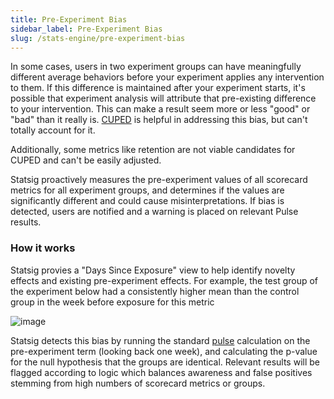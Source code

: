 ```yaml
---
title: Pre-Experiment Bias
sidebar_label: Pre-Experiment Bias
slug: /stats-engine/pre-experiment-bias
---
```


In some cases, users in two experiment groups can have meaningfully different average behaviors before your experiment applies any intervention to them. If this difference is maintained after your experiment starts, it's possible that experiment analysis will attribute that pre-existing difference to your intervention.
This can make a result seem more or less "good" or "bad" than it really is.
[CUPED](methodologies/cuped.md) is helpful in addressing this bias, but can't totally account for it.

Additionally, some metrics like retention are not viable candidates for CUPED and can't be easily adjusted.

Statsig proactively measures the pre-experiment values of all scorecard metrics for all experiment groups, and determines if the values are significantly different and could cause misinterpretations.
If bias is detected, users are notified and a warning is placed on relevant Pulse results.

### How it works

Statsig provies a "Days Since Exposure" view to help identify novelty effects and existing pre-experiment effects. For example, the test group of the experiment below had a consistently higher mean
than the control group in the week before exposure for this metric

![image](https://user-images.githubusercontent.com/102695539/246545035-22ff2db6-9c08-4227-a53d-8faa8feb5e92.png)

Statsig detects this bias by running the standard [pulse](../pulse) calculation on the pre-experiment term (looking back one week), and calculating the p-value for the null hypothesis that the groups are identical.
Relevant results will be flagged according to logic which balances awareness and false positives stemming from high numbers of scorecard metrics or groups.
